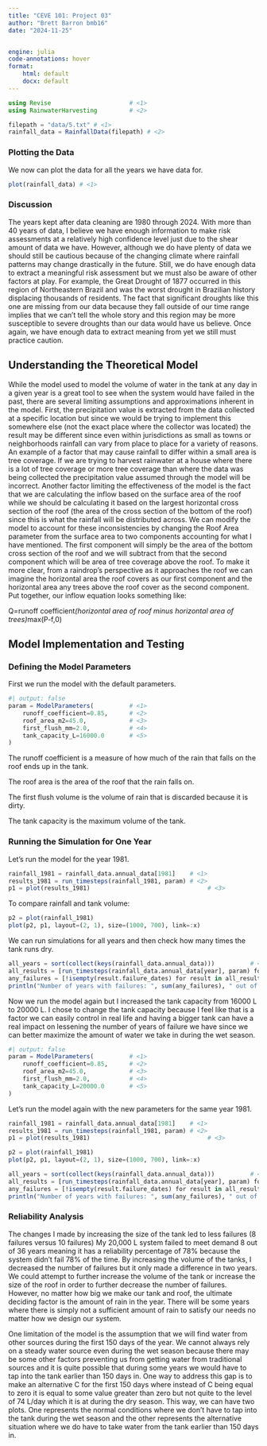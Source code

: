 ```yaml
---
title: "CEVE 101: Project 03"
author: "Brett Barron bmb16"
date: "2024-11-25"


engine: julia
code-annotations: hover
format:
    html: default
    docx: default
---
```


```julia
using Revise                      # <1>
using RainwaterHarvesting         # <2>
```

```julia
filepath = "data/5.txt" # <1>   
rainfall_data = RainfallData(filepath) # <2>
```

### Plotting the Data

We now can plot the data for all the years we have data for. 

```julia
plot(rainfall_data) # <1>
```

### Discussion

The years kept after data cleaning are 1980 through 2024. With more than 40 years of data, I believe we have enough information to make risk assessments at a relatively high confidence level just due to the shear amount of data we have. However, although we do have plenty of data we should still be cautious because of the changing climate where rainfall patterns may change drastically in the future. Still, we do have enough data to extract a meaningful risk assessment but we must also be aware of other factors at play. For example, the Great Drought of 1877 occurred in this region of Northeastern Brazil and was the worst drought in Brazilian history displacing thousands of residents. The fact that significant droughts like this one are missing from our data because they fall outside of our time range implies that we can't tell the whole story and this region may be more susceptible to severe droughts than our data would have us believe. Once again, we have enough data to extract meaning from yet we still must practice caution. 

## Understanding the Theoretical Model

While the model used to model the volume of water in the tank at any day in a given year is a great tool to see when the system would have failed in the past, there are several limiting assumptions and approximations inherent in the model. First, the precipitation value is extracted from the data collected at a specific location but since we would be trying to implement this somewhere else (not the exact place where the collector was located) the result may be different since even within jurisdictions as small as towns or neighborhoods rainfall can vary from place to place for a variety of reasons. An example of a factor that may cause rainfall to differ within a small area is tree coverage. If we are trying to harvest rainwater at a house where there is a lot of tree coverage or more tree coverage than where the data was being collected the precipitation value assumed through the model will be incorrect. Another factor limiting the effectiveness of the model is the fact that we are calculating the inflow based on the surface area of the roof while we should be calculating it based on the largest horizontal cross section of the roof (the area of the cross section of the bottom of the roof) since this is what the rainfall will be distributed across. We can modify the model to account for these inconsistencies by changing the Roof Area parameter from the surface area to two components accounting for what I have mentioned. The first component will simply be the area of the bottom cross section of the roof and we will subtract from that the second component which will be area of tree coverage above the roof. To make it more clear, from a raindrop's perspective as it approaches the roof we can imagine the horizontal area the roof covers as our first component and the horizontal area any trees above the roof cover as the second component. Put together, our inflow equation looks something like:

Q=runoff coefficient*(horizontal area of roof minus horizontal area of trees)*max(P-f,0)    

## Model Implementation and Testing

### Defining the Model Parameters

First we run the model with the default parameters.

```julia
#| output: false
param = ModelParameters(          # <1>
    runoff_coefficient=0.85,      # <2>
    roof_area_m2=45.0,            # <3>
    first_flush_mm=2.0,           # <4>
    tank_capacity_L=16000.0       # <5>
)
```

The runoff coefficient is a measure of how much of the rain that falls on the roof ends up in the tank.

The roof area is the area of the roof that the rain falls on.

The first flush volume is the volume of rain that is discarded because it is dirty.

The tank capacity is the maximum volume of the tank.

### Running the Simulation for One Year

Let's run the model for the year 1981.

```julia
rainfall_1981 = rainfall_data.annual_data[1981]    # <1>
results_1981 = run_timesteps(rainfall_1981, param) # <2>
p1 = plot(results_1981)                                 # <3>
```

To compare rainfall and tank volume:

```julia
p2 = plot(rainfall_1981)
plot(p2, p1, layout=(2, 1), size=(1000, 700), link=:x)
```

We can run simulations for all years and then check how many times the tank runs dry.

```julia
all_years = sort(collect(keys(rainfall_data.annual_data)))          # <1>
all_results = [run_timesteps(rainfall_data.annual_data[year], param) for year in all_years]   # <2>
any_failures = [!isempty(result.failure_dates) for result in all_results]  # <3>
println("Number of years with failures: ", sum(any_failures), " out of ", length(all_years))  # <4>
```

Now we run the model again but I increased the tank capacity from 16000 L to 20000 L.
I chose to change the tank capacity because I feel like that is a factor we can easily control in real life and having a bigger tank can have a real impact on lessening the number of years of failure we have since we can better maximize the amount of water we take in during the wet season. 

```julia
#| output: false
param = ModelParameters(          # <1>
    runoff_coefficient=0.85,      # <2>
    roof_area_m2=45.0,            # <3>
    first_flush_mm=2.0,           # <4>
    tank_capacity_L=20000.0       # <5>
)
```

Let's run the model again with the new parameters for the same year 1981.

```julia
rainfall_1981 = rainfall_data.annual_data[1981]    # <1>
results_1981 = run_timesteps(rainfall_1981, param) # <2>
p1 = plot(results_1981)                                 # <3>
```

```julia
p2 = plot(rainfall_1981)
plot(p2, p1, layout=(2, 1), size=(1000, 700), link=:x)
```

```julia
all_years = sort(collect(keys(rainfall_data.annual_data)))          # <1>
all_results = [run_timesteps(rainfall_data.annual_data[year], param) for year in all_years]   # <2>
any_failures = [!isempty(result.failure_dates) for result in all_results]  # <3>
println("Number of years with failures: ", sum(any_failures), " out of ", length(all_years))  # <4>
```

### Reliability Analysis

The changes I made by increasing the size of the tank led to less failures (8 failures versus 10 failures) My 20,000 L system failed to meet demand 8 out of 36 years meaning it has a reliability percentage of 78% because the system didn't fail 78% of the time. By increasing the volume of the tanks, I decreased the number of failures but it only made a difference in two years. We could attempt to further increase the volume of the tank or increase the size of the roof in order to further decrease the number of failures. However, no matter how big we make our tank and roof, the ultimate deciding factor is the amount of rain in the year. There will be some years where there is simply not a sufficient amount of rain to satisfy our needs no matter how we design our system. 

One limitation of the model is the assumption that we will find water from other sources during the first 150 days of the year. We cannot always rely on a steady water source even during the wet season because there may be some other factors preventing us from getting water from traditional sources and it is quite possible that during some years we would have to tap into the tank earlier than 150 days in. One way to address this gap is to make an alternative C for the first 150 days where instead of C being equal to zero it is equal to some value greater than zero but not quite to the level of 74 L/day which it is at during the dry season. This way, we can have two plots. One represents the normal conditions where we don't have to tap into the tank during the wet season and the other represents the alternative situation where we do have to take water from the tank earlier than 150 days in.
